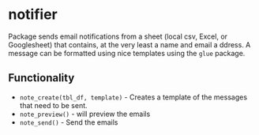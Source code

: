 # notifier

Package sends email notifications from a sheet (local csv, Excel, or Googlesheet) that contains, at the very least a name and email a ddress. A message can be formatted using nice templates using the `glue` package.

## Functionality

- `note_create(tbl_df, template)` - Creates a template of the messages that need to be sent.
- `note_preview()` - will preview the emails
- `note_send()` - Send the emails
